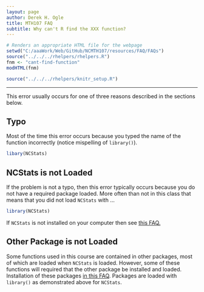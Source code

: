 ```yaml
---
layout: page
author: Derek H. Ogle
title: MTH107 FAQ
subtitle: Why can't R find the XXX function?
---
```


```r
# Renders an appropriate HTML file for the webpage
setwd("C:/aaaWork/Web/GitHub/NCMTH107/resources/FAQ/FAQs")
source("../../../rhelpers/rhelpers.R")
fnm <- "cant-find-function"
modHTML(fnm)
```

```r
source("../../../rhelpers/knitr_setup.R")
```

----

This error usually occurs for one of three reasons described in the sections below.

## Typo

Most of the time this error occurs because you typed the name of the function incorrectly (notice mispelling of `library()`).
```r
libary(NCStats)
```


## NCStats is not Loaded

If the problem is not a typo, then this error typically occurs because you do not have a required package loaded.  More often than not in this class that means that you did not load `NCStats` with ...
```r
library(NCStats)
```

If `NCStats` is not installed on your computer then see [this FAQ.](install-NCStats.html)

## Other Package is not Loaded

Some functions used in this course are contained in other packages, most of which are loaded when `NCStats` is loaded.  However, some of these functions will required that the other package be installed and loaded.  Installation of these packages [in this FAQ](install-other-packages.html).  Packages are loaded with `library()` as demonstrated above for `NCStats`.
